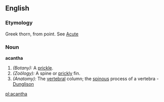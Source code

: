 ==English==

===Etymology===
Greek  thorn, from point. See [[Acute]]

===Noun===
'''acantha'''

#''(Botany):'' A [[prickle]].
#''(Zoölogy):'' A spine or [[prickly]] fin.
#''(Anatomy):'' The [[vertebral]] column; the [[spinous]] process of a vertebra - [[Dunglison]]

[[pl:acantha]]